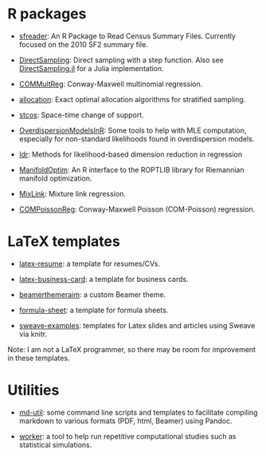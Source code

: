 # R packages

- [sfreader](https://github.com/andrewraim/sfreader): An R Package to Read
  Census Summary Files. Currently focused on the 2010 SF2 summary file.

- [DirectSampling](https://github.com/andrewraim/DirectSampling): Direct
  sampling with a step function. Also see
  [DirectSampling.jl](https://github.com/andrewraim/DirectSampling.jl) for
  a Julia implementation.

- [COMMultReg](https://github.com/andrewraim/COMMultReg): Conway-Maxwell
  multinomial regression.

- [allocation](https://github.com/andrewraim/allocation): Exact optimal
  allocation algorithms for stratified sampling.

- [stcos](https://cran.r-project.org/package=stcos): Space-time change of support.

- [OverdispersionModelsInR](http://github.com/andrewraim/OverdispersionModelsInR):
  Some tools to help with MLE computation, especially for non-standard
  likelihoods found in overdispersion models.

- [ldr](https://cran.r-project.org/package=ldr): Methods for likelihood-based
  dimension reduction in regression

- [ManifoldOptim](https://cran.r-project.org/package=ManifoldOptim): An R
  interface to the ROPTLIB library for Riemannian manifold optimization.

- [MixLink](https://cran.r-project.org/package=mixlink): Mixture link regression.

- [COMPoissonReg](https://cran.r-project.org/package=COMPoissonReg):
  Conway-Maxwell Poisson (COM-Poisson) regression.

# LaTeX templates

- [latex-resume](software/latex-resume.qmd): a template for resumes/CVs.

- [latex-business-card](software/latex-business-card.qmd): a template for
  business cards.

- [beamerthemeraim](https://github.com/andrewraim/beamerthemeraim): a
  custom Beamer theme.

- [formula-sheet](software/formula-sheet.qmd): a template for formula sheets.

- [sweave-examples](https://github.com/andrewraim/sweave-examples): templates
  for Latex slides and articles using Sweave via knitr.

Note: I am not a LaTeX programmer, so there may be room for improvement in
these templates.

# Utilities

- [md-util](https://github.com/andrewraim/md-util): some command line scripts
  and templates to facilitate compiling markdown to various formats (PDF, html,
  Beamer) using Pandoc.

- [worker](https://github.com/andrewraim/worker): a tool to help run repetitive
  computational studies such as statistical simulations.

